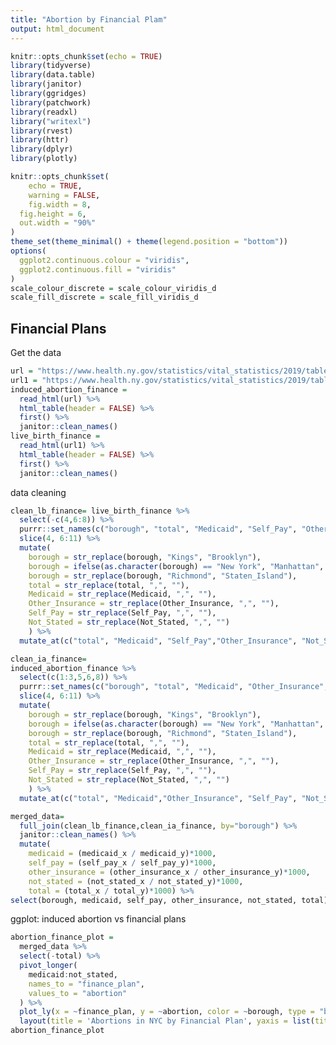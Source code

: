 ```yaml
---
title: "Abortion by Financial Plam"
output: html_document
---
```


```r
knitr::opts_chunk$set(echo = TRUE)
library(tidyverse)
library(data.table)
library(janitor)
library(ggridges)
library(patchwork)
library(readxl)
library("writexl")
library(rvest)
library(httr)
library(dplyr)
library(plotly)

knitr::opts_chunk$set(
	echo = TRUE,
	warning = FALSE,
	fig.width = 8, 
  fig.height = 6,
  out.width = "90%"
)
theme_set(theme_minimal() + theme(legend.position = "bottom"))
options(
  ggplot2.continuous.colour = "viridis",
  ggplot2.continuous.fill = "viridis"
)
scale_colour_discrete = scale_colour_viridis_d
scale_fill_discrete = scale_fill_viridis_d

```

## Financial Plans

Get the data

```r
url = "https://www.health.ny.gov/statistics/vital_statistics/2019/table24.htm"
url1 = "https://www.health.ny.gov/statistics/vital_statistics/2019/table13.htm"
induced_abortion_finance = 
  read_html(url) %>%
  html_table(header = FALSE) %>%
  first() %>%
  janitor::clean_names()
live_birth_finance = 
  read_html(url1) %>%
  html_table(header = FALSE) %>%
  first() %>%
  janitor::clean_names()
```

data cleaning

```r
clean_lb_finance= live_birth_finance %>% 
  select(-c(4,6:8)) %>%
  purrr::set_names(c("borough", "total", "Medicaid", "Self_Pay", "Other_Insurance", "Not_Stated")) %>%
  slice(4, 6:11) %>% 
  mutate(
    borough = str_replace(borough, "Kings", "Brooklyn"),
    borough = ifelse(as.character(borough) == "New York", "Manhattan", as.character(borough)),
    borough = str_replace(borough, "Richmond", "Staten_Island"),
    total = str_replace(total, ",", ""),
    Medicaid = str_replace(Medicaid, ",", ""),
    Other_Insurance = str_replace(Other_Insurance, ",", ""),
    Self_Pay = str_replace(Self_Pay, ",", ""),
    Not_Stated = str_replace(Not_Stated, ",", "")
    ) %>%
  mutate_at(c("total", "Medicaid", "Self_Pay","Other_Insurance", "Not_Stated"), as.numeric)
```

```r
clean_ia_finance=
induced_abortion_finance %>%
  select(c(1:3,5,6,8)) %>%
  purrr::set_names(c("borough", "total", "Medicaid", "Other_Insurance", "Self_Pay", "Not_Stated")) %>%
  slice(4, 6:11) %>%
  mutate(
    borough = str_replace(borough, "Kings", "Brooklyn"),
    borough = ifelse(as.character(borough) == "New York", "Manhattan", as.character(borough)),
    borough = str_replace(borough, "Richmond", "Staten_Island"),
    total = str_replace(total, ",", ""),
    Medicaid = str_replace(Medicaid, ",", ""),
    Other_Insurance = str_replace(Other_Insurance, ",", ""),
    Self_Pay = str_replace(Self_Pay, ",", ""),
    Not_Stated = str_replace(Not_Stated, ",", "")
    ) %>%
  mutate_at(c("total", "Medicaid","Other_Insurance", "Self_Pay", "Not_Stated"), as.numeric)
```

```r
merged_data=
  full_join(clean_lb_finance,clean_ia_finance, by="borough") %>%
  janitor::clean_names() %>%
  mutate(
    medicaid = (medicaid_x / medicaid_y)*1000,
    self_pay = (self_pay_x / self_pay_y)*1000,
    other_insurance = (other_insurance_x / other_insurance_y)*1000,
    not_stated = (not_stated_x / not_stated_y)*1000,
    total = (total_x / total_y)*1000) %>% 
select(borough, medicaid, self_pay, other_insurance, not_stated, total)  
```

ggplot: induced abortion vs financial plans

```r
abortion_finance_plot = 
  merged_data %>%
  select(-total) %>% 
  pivot_longer(
    medicaid:not_stated,
    names_to = "finance_plan", 
    values_to = "abortion"
  ) %>% 
  plot_ly(x = ~finance_plan, y = ~abortion, color = ~borough, type = "bar", colors = "viridis") %>% 
  layout(title = 'Abortions in NYC by Financial Plan', yaxis = list(title = 'Number of Induced Abortions per 1,000 Live Births'))
abortion_finance_plot
```
